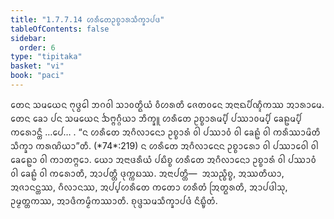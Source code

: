 ```yaml
---
title: "1.7.7.14 ᩉᩁᩥᨲᩮᩏᨧ᩠ᨧᩣᩁᩈᩥᨠ᩠ᨡᩣᨸᨴ"
tableOfContents: false
sidebar:
  order: 6
type: "tipitaka"
basket: "vi"
book: "paci"
---
```



<DynamicBreadcrumb />

<Division number="652" book="paci">

<Paragraph number="2077" book="paci">
ᨲᩮᨶ ᩈᨾᨿᩮᨶ ᨻᩩᨴ᩠ᨵᩮᩤ ᨽᨣᩅᩤ ᩈᩣᩅᨲ᩠ᨳᩥᨿᩴ ᩅᩥᩉᩁᨲᩥ ᨩᩮᨲᩅᨶᩮ ᩋᨶᩣᨳᨸᩥᨱ᩠ᨯᩥᨠᩔ ᩋᩣᩁᩣᨾᩮ. ᨲᩮᨶ ᨡᩮᩣ ᨸᨶ ᩈᨾᨿᩮᨶ ᨨᨻ᩠ᨻᨣ᩠ᨣᩥᨿᩣ ᨽᩥᨠ᩠ᨡᩪ ᩉᩁᩥᨲᩮ ᩏᨧ᩠ᨧᩣᩁᨾ᩠ᨸᩥ ᨸᩔᩣᩅᨾ᩠ᨸᩥ ᨡᩮᩊᨾ᩠ᨸᩥ ᨠᩁᩮᩣᨶ᩠ᨲᩥ …ᨸᩮ… .
</Paragraph>

<Paragraph number="2078" book="paci">
<Emphasis>“ᨶ ᩉᩁᩥᨲᩮ ᩋᨣᩥᩃᩣᨶᩮᩣ ᩏᨧ᩠ᨧᩣᩁᩴ ᩅᩤ ᨸᩔᩣᩅᩴ ᩅᩤ ᨡᩮᩊᩴ ᩅᩤ ᨠᩁᩥᩔᩣᨾᩦᨲᩥ ᩈᩥᨠ᩠ᨡᩣ ᨠᩁᨱᩦᨿᩣ”</Emphasis>ᨲᩥ. (*74*:<Emphasis>219</Emphasis>)
</Paragraph>

<Paragraph number="2079" book="paci">
ᨶ ᩉᩁᩥᨲᩮ ᩋᨣᩥᩃᩣᨶᩮᨶ ᩏᨧ᩠ᨧᩣᩁᩮᩣ ᩅᩤ ᨸᩔᩣᩅᩮᩤ ᩅᩤ ᨡᩮᩊᩮᩣ ᩅᩤ ᨠᩣᨲᨻ᩠ᨻᩮᩣ. ᨿᩮᩣ ᩋᨶᩣᨴᩁᩥᨿᩴ ᨸᨭᩥᨧ᩠ᨧ ᩉᩁᩥᨲᩮ ᩋᨣᩥᩃᩣᨶᩮᩣ ᩏᨧ᩠ᨧᩣᩁᩴ ᩅᩤ ᨸᩔᩣᩅᩴ ᩅᩤ ᨡᩮᩊᩴ ᩅᩤ ᨠᩁᩮᩣᨲᩥ, ᩋᩣᨸᨲ᩠ᨲᩥ ᨴᩩᨠ᩠ᨠᨭᩔ.
</Paragraph>

<Paragraph number="2080" book="paci">
ᩋᨶᩣᨸᨲ᩠ᨲᩥ—  ᩋᩈᨬ᩠ᨧᩥᨧ᩠ᨧ, ᩋᩔᨲᩥᨿᩣ, ᩋᨩᩣᨶᨶ᩠ᨲᩔ, ᨣᩥᩃᩣᨶᩔ, ᩋᨸ᩠ᨸᩉᩁᩥᨲᩮ ᨠᨲᩮᩣ ᩉᩁᩥᨲᩴ ᩒᨲ᩠ᨳᩁᨲᩥ, ᩋᩣᨸᨴᩤᩈᩩ, ᩏᨾ᩠ᨾᨲ᩠ᨲᨠᩔ, ᩋᩣᨴᩥᨠᨾ᩠ᨾᩥᨠᩔᩣᨲᩥ.

</Paragraph>
</Division>

<Paragraph number="2081" type="center" book="paci">
ᨧᩩᨴ᩠ᨴᩈᨾᩈᩥᨠ᩠ᨡᩣᨸᨴᩴ ᨶᩥᨭ᩠ᨮᩥᨲᩴ.
</Paragraph>